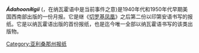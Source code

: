 {{Unreferenced|time=2019-01-14T15:34:15+00:00}}
{{NotChineseTitle|time=2015-12-14T04:50:43+00:00}}
{{Infobox Newspaper
| name                 = Ádahooníłígíí
| logo                 = 
| image                = 
| caption              = 
| type                 = monthly [[newspaper|newspaper]]
| owners               = Navajo Agency,<br/>[[Bureau_of_Indian_Affairs|Bureau of Indian Affairs]]
| editor               = [[Robert_W._Young|Robert W. Young]]<br/>William Morgan, Sr.
| foundation           = 1943
| ceased publication   = 1957
| language             =  [[Navajo_language|Navajo]]<br/><small>(1943–1947)</small><br/>[[Navajo_language|Navajo]] and [[English_language|English]]<br/><small>(1947–1957)</small>
| oclc                 = 17364489
}}
'''''Ádahooníłígíí''''' ({{IPA-all|átàhòːníɬíkíː}}，在纳瓦霍语中是当前事件之意)是1940年代和1950年代早期美国西南部出版的一份月报。它是继《[[切罗基凤凰|切罗基凤凰]]》之后第二份以印第安语书写的报纸。它是以纳瓦霍语出版的首份报纸，也是迄今唯一全部以纳瓦霍语书写的该类出版物。

[[Category:亚利桑那州报纸|Category:亚利桑那州报纸]]